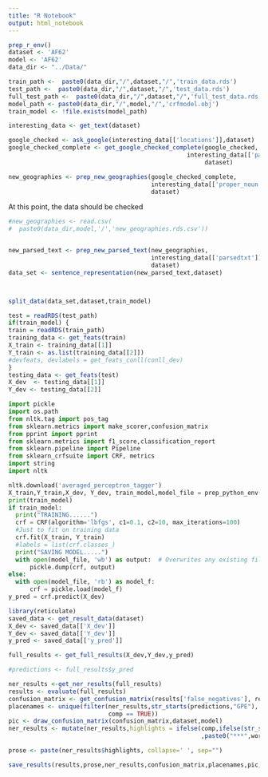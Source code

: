 ```yaml
---
title: "R Notebook"
output: html_notebook
---
```



```r
prep_r_env()
dataset <- 'AF62'
model <- 'AF62'
data_dir <- "../Data/"

train_path <-  paste0(data_dir,"/",dataset,"/",'train_data.rds')
test_path <-  paste0(data_dir,"/",dataset,"/",'test_data.rds')
full_test_path <-  paste0(data_dir,"/",dataset,"/",'full_test_data.rds')
model_path <- paste0(data_dir,"/",model,"/",'crfmodel.obj')
train_model <- !file.exists(model_path)

interesting_data <- get_text(dataset)

google_checked <- ask_google(interesting_data[['locations']],dataset)
google_checked_complete <- get_google_checked_complete(google_checked, 
                                                  interesting_data[['parsedtxt']],
                                                       dataset)

new_geographies <- prep_new_geographies(google_checked_complete,
                                        interesting_data[['proper_noun']],
                                        dataset)
```

At this point, the data should be checked

```r
#new_geographies <- read.csv(
#  paste0(data_dir,model,'/','new_geographies.rds.csv'))


new_parsed_text <- prep_new_parsed_text(new_geographies,
                                        interesting_data[['parsedtxt']],
                                        dataset)
data_set <- sentence_representation(new_parsed_text,dataset)



split_data(data_set,dataset,train_model)

test = readRDS(test_path)
if(train_model) {
train = readRDS(train_path)
training_data <- get_feats(train)
X_train <- training_data[[1]]
Y_train <- as.list(training_data[[2]])
#devfeats, devlabels = get_feats_conll(conll_dev)
}
testing_data <- get_feats(test)
X_dev  <- testing_data[[1]]
Y_dev <- testing_data[[2]]


```

```python
import pickle
import os.path
from nltk.tag import pos_tag
from sklearn.metrics import make_scorer,confusion_matrix
from pprint import pprint
from sklearn.metrics import f1_score,classification_report
from sklearn.pipeline import Pipeline
from sklearn_crfsuite import CRF, metrics
import string
import nltk

nltk.download('averaged_perceptron_tagger')
X_train,Y_train,X_dev, Y_dev, train_model,model_file = prep_python_env()
print(train_model)
if train_model: 
  print("TRAINING......")
  crf = CRF(algorithm='lbfgs', c1=0.1, c2=10, max_iterations=100)
  #Just to fit on training data
  crf.fit(X_train, Y_train)
  #labels = list(crf.classes_)
  print("SAVING MODEL.....")
  with open(model_file, 'wb') as output:  # Overwrites any existing file.
      pickle.dump(crf, output)
else:
  with open(model_file, 'rb') as model_f:
      crf = pickle.load(model_f)
y_pred = crf.predict(X_dev)

```


```r
library(reticulate)
saved_data <- get_result_data(dataset)
X_dev <- saved_data[['X_dev']]
Y_dev <- saved_data[['Y_dev']]
y_pred <- saved_data[['y_pred']]

full_results <- get_full_results(X_dev,Y_dev,y_pred)

#predictions <- full_results$y_pred

ner_results <-get_ner_results(full_results)
results <- evaluate(full_results)
confusion_matrix <- get_confusion_matrix(results['false_negatives'], results['true_positives'], results['true_negatives'], results['false_positives'])
placenames <- unique(filter(ner_results,str_starts(predictions,"GPE"),
                            comp == TRUE))
pic <- draw_confusion_matrix(confusion_matrix,dataset,model)
ner_results <- mutate(ner_results,highlights = ifelse(comp,ifelse(str_starts(predictions,"GPE"),paste0("++",word,"++"),word)
                                                      ,paste0("***",word,"***")))

prose <- paste(ner_results$highlights, collapse=' ', sep="")

save_results(results,prose,ner_results,confusion_matrix,placenames,pic,dataset)

```


